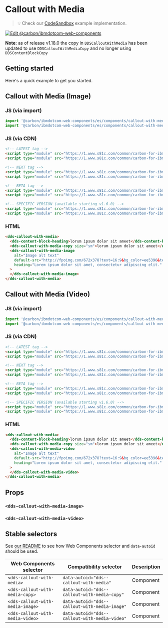 
# Callout with Media

> 💡 Check our
> [CodeSandbox](https://githubbox.com/carbon-design-system/ibm-dotcom-library/tree/master/packages/web-components/examples/codesandbox/components/callout-with-media)
> example implementation.

[![Edit @carbon/ibmdotcom-web-components](https://codesandbox.io/static/img/play-codesandbox.svg)](https://githubbox.com/carbon-design-system/ibm-dotcom-library/tree/master/packages/web-components/examples/codesandbox/components/callout-with-media)

**Note:** as of release v1.18.0 the copy in `DDSCalloutWithMedia` has been updated to use `DDSCalloutWithMediaCopy` and no longer using `DDSContentBlockCopy`

## Getting started

Here's a quick example to get you started.

## Callout with Media (Image)

### JS (via import)

```javascript
import '@carbon/ibmdotcom-web-components/es/components/callout-with-media/index.js';
import '@carbon/ibmdotcom-web-components/es/components/callout-with-media/callout-with-media-image.js';
```

### JS (via CDN)

```html
<!-- LATEST tag -->
<script type="module" src="https://1.www.s81c.com/common/carbon-for-ibm-dotcom/latest/callout-with-media.min.js"></script>
<script type="module" src="https://1.www.s81c.com/common/carbon-for-ibm-dotcom/latest/callout-with-media-image.min.js"></script>

<!-- NEXT tag -->
<script type="module" src="https://1.www.s81c.com/common/carbon-for-ibm-dotcom/next/callout-with-media.min.js"></script>
<script type="module" src="https://1.www.s81c.com/common/carbon-for-ibm-dotcom/next/callout-with-media-image.min.js"></script>

<!-- BETA tag -->
<script type="module" src="https://1.www.s81c.com/common/carbon-for-ibm-dotcom/beta/callout-with-media.min.js"></script>
<script type="module" src="https://1.www.s81c.com/common/carbon-for-ibm-dotcom/beta/callout-with-media-image.min.js"></script>

<!-- SPECIFIC VERSION (available starting v1.6.0) -->
<script type="module" src="https://1.www.s81c.com/common/carbon-for-ibm-dotcom/v1.6.0/callout-with-media.min.js"></script>
<script type="module" src="https://1.www.s81c.com/common/carbon-for-ibm-dotcom/v1.6.0/callout-with-media-image.min.js"></script>
```

<Description markdown={plex} />

### HTML

```html
<dds-callout-with-media>
  <dds-content-block-heading>lorum ipsum dolor sit ameet</dds-content-block-heading>
  <dds-callout-with-media-copy size="sm">lorum ipsum dolor sit ameet</dds-callout-with-media-copy>
  <dds-callout-with-media-image
    alt="Image alt text"
    default-src="http://fpoimg.com/672x378?text=16:9&bg_color=ee5396&text_color=161616"
    heading="Lorem ipsum dolor sit amet, consectetur adipiscing elit."
  >
  </dds-callout-with-media-image>
</dds-callout-with-media>
```

## Callout with Media (Video)

### JS (via import)

```javascript
import '@carbon/ibmdotcom-web-components/es/components/callout-with-media/index.js';
import '@carbon/ibmdotcom-web-components/es/components/callout-with-media/callout-with-media-video.js';
```

### JS (via CDN)

```html
<!-- LATEST tag -->
<script type="module" src="https://1.www.s81c.com/common/carbon-for-ibm-dotcom/latest/callout-with-media.min.js"></script>
<script type="module" src="https://1.www.s81c.com/common/carbon-for-ibm-dotcom/latest/callout-with-media-video.min.js"></script>

<!-- NEXT tag -->
<script type="module" src="https://1.www.s81c.com/common/carbon-for-ibm-dotcom/next/callout-with-media.min.js"></script>
<script type="module" src="https://1.www.s81c.com/common/carbon-for-ibm-dotcom/next/callout-with-media-video.min.js"></script>

<!-- BETA tag -->
<script type="module" src="https://1.www.s81c.com/common/carbon-for-ibm-dotcom/beta/callout-with-media.min.js"></script>
<script type="module" src="https://1.www.s81c.com/common/carbon-for-ibm-dotcom/beta/callout-with-media-video.min.js"></script>

<!-- SPECIFIC VERSION (available starting v1.6.0) -->
<script type="module" src="https://1.www.s81c.com/common/carbon-for-ibm-dotcom/v1.6.0/callout-with-media.min.js"></script>
<script type="module" src="https://1.www.s81c.com/common/carbon-for-ibm-dotcom/v1.6.0/callout-with-media-video.min.js"></script>
```

<Description markdown={plex} />

### HTML

```html
<dds-callout-with-media>
  <dds-content-block-heading>lorum ipsum dolor sit ameet</dds-content-block-heading>
  <dds-callout-with-media-copy size="sm">lorum ipsum dolor sit ameet</dds-callout-with-media-copy>
  <dds-callout-with-media-video
    alt="Image alt text"
    default-src="http://fpoimg.com/672x378?text=16:9&bg_color=ee5396&text_color=161616"
    heading="Lorem ipsum dolor sit amet, consectetur adipiscing elit."
  >
  </dds-callout-with-media-video>
</dds-callout-with-media>
```

## Props

<Props of="dds-content-block-simple" />

### `<dds-callout-with-media-image>`

<Props of="dds-callout-with-media-image" />

### `<dds-callout-with-media-video>`

<Props of="dds-callout-with-media-video" />
<Description markdown={markdownContents} />

## Stable selectors

See [our README](https://github.com/carbon-design-system/carbon-for-ibm-dotcom/tree/master/packages/web-components#stable-selectors-for-analytics-and-integratione2e-testing-in-web-components) to see how Web Components selector and `data-autoid` should be used.

| Web Components selector          | Compatibility selector                        | Description |
| -------------------------------- | --------------------------------------------- | ----------- |
| `<dds-callout-with-media>`       | `data-autoid="dds--callout-with-media"`       | Component   |
| `<dds-callout-with-media-copy>`  | `data-autoid="dds--callout-with-media-copy"`  | Component   |
| `<dds-callout-with-media-image>` | `data-autoid="dds--callout-with-media-image"` | Component   |
| `<dds-callout-with-media-video>` | `data-autoid="dds--callout-with-media-video"` | Component   |

<Description markdown={contributing} />
